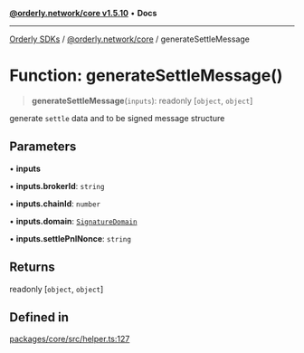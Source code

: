 [**@orderly.network/core v1.5.10**](/sdks/tech-doc/@orderly.network/core/README) • **Docs**

***

[Orderly SDKs](/sdks/tech-doc/packages) / [@orderly.network/core](/sdks/tech-doc/@orderly.network/core/README) / generateSettleMessage

# Function: generateSettleMessage()

> **generateSettleMessage**(`inputs`): readonly [`object`, `object`]

generate `settle` data and to be signed message structure

## Parameters

• **inputs**

• **inputs.brokerId**: `string`

• **inputs.chainId**: `number`

• **inputs.domain**: [`SignatureDomain`](/sdks/tech-doc/@orderly.network/core/namespaces/utils/type-aliases/SignatureDomain)

• **inputs.settlePnlNonce**: `string`

## Returns

readonly [`object`, `object`]

## Defined in

[packages/core/src/helper.ts:127](https://github.com/OrderlyNetwork/js-sdk/blob/554ae704783e3b83c40bb234a899e8f02987d9b6/packages/core/src/helper.ts#L127)
